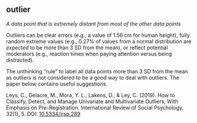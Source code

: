 ## outlier

<dfn>A data point that is extremely distant from most of the other data points</dfn>

Outliers can be clear errors (e.g., a value of 1.56 cm for human height), fully random extreme values (e.g., 0.27% of values from a normal distribution are *expected* to be more than 3 SD from the mean), or reflect potential moderators (e.g., reaction times when paying attention versus being distracted).

The unthinking "rule" to label all data points more than 3 SD from the mean as outliers is not considered to be a good way to deal with outliers. The paper below contains useful suggestions.

Leys, C., Delacre, M., Mora, Y. L., Lakens, D., & Ley, C. (2019). How to Classify, Detect, and Manage Univariate and Multivariate Outliers, With Emphasis on Pre-Registration. International Review of Social Psychology, 32(1), 5. DOI: <a href="http://doi.org/10.5334/irsp.289">10.5334/irsp.289</a>
